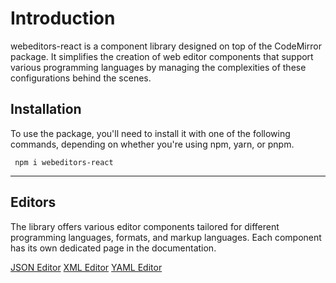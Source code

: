 # Introduction

webeditors-react is a component library designed on top of the CodeMirror package. It simplifies the creation of web editor components 
that support various programming languages by managing the complexities of these configurations behind the scenes.

## Installation 

To use the package, you'll need to install it with one of the following commands, depending on whether you're using npm, yarn, or pnpm.

``` npm i webeditors-react```

---

## Editors

The library offers various editor components tailored for different programming languages, formats, and markup languages. Each 
component has its own dedicated page in the documentation.

[JSON Editor](/documentation/react/json-editor)
[XML Editor](/documentation/react/xml-editor)
[YAML Editor](/documentation/react/yaml-editor)